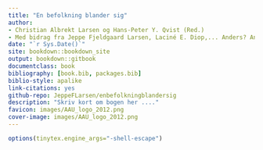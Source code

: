 ```yaml
--- 
title: "En befolkning blander sig"
author: 
- Christian Albrekt Larsen og Hans-Peter Y. Qvist (Red.)
- Med bidrag fra Jeppe Fjeldgaard Larsen, Laciné E. Diop,... Anders? Anna?
date: "`r Sys.Date()`"
site: bookdown::bookdown_site
output: bookdown::gitbook
documentclass: book
bibliography: [book.bib, packages.bib]
biblio-style: apalike
link-citations: yes
github-repo: JeppeFLarsen/enbefolkningblandersig 
description: "Skriv kort om bogen her ...."
favicon: images/AAU_logo_2012.png
cover-image: images/AAU_logo_2012.png
---
```



```r
options(tinytex.engine_args="-shell-escape")
```




